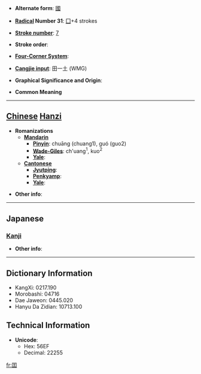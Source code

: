 * '''Alternate form''': [[國]]

* '''[[Wiktionary:Chinese radical index| Radical]] Number 31''': [[Wiktionary:Chinese radical index 囗|囗]]+4 strokes

* '''[[Wiktionary:Chinese total strokes index|Stroke number]]''': [[Wiktionary:Chinese total strokes index 7|7]]

* '''Stroke order''': 

* '''[[Wiktionary:Chinese four corner index|Four-Corner System]]''': 

* '''[[Wiktionary:Chinese Cangjie index|Cangjie input]]''': 田一土 (WMG)

* '''Graphical Significance and Origin''': 

* '''Common Meaning'''

----

== [[Chinese]] [[Hanzi]] ==

* '''Romanizations'''
** '''[[Mandarin]]'''
*** '''[[Pinyin]]''': chuāng (chuang1), guó (guo2)
*** '''[[Wade-Giles]]''': ch'uang<sup>1</sup>, kuo<sup>2</sup>
*** '''[[Yale]]''': 
** '''[[Cantonese]]'''
*** '''[[Jyutping]]''':
*** '''[[Penkyamp]]''': 
*** '''[[Yale]]''': 

* '''Other info''': 

----

==Japanese==
===[[Kanji]]===
{{kanji|on readings=[[こく]] (koku)|kun readings=}}

* '''Other info''':  

----

== Dictionary Information ==

* KangXi: 0217.190
* Morobashi: 04716
* Dae Jaweon: 0445.020
* Hanyu Da Zidian: 10713.100

== Technical Information ==

* '''Unicode''':
** Hex: 56EF
** Decimal: 22255

[[fr:囯]]